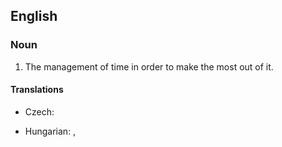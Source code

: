 ==English==
{{wikipedia}}

===Noun===
{{infl|en|noun|head=[[time]] [[management]]}}

# The management of time in order to make the most out of it.

====Translations====
{{trans-top|management of time}}
* Czech: {{t-|cs|řízení času|n}}
{{trans-mid}}
* Hungarian: {{t-|hu|időbeosztás}}, {{t-|hu|időgazdálkodás}}
{{trans-bottom}}